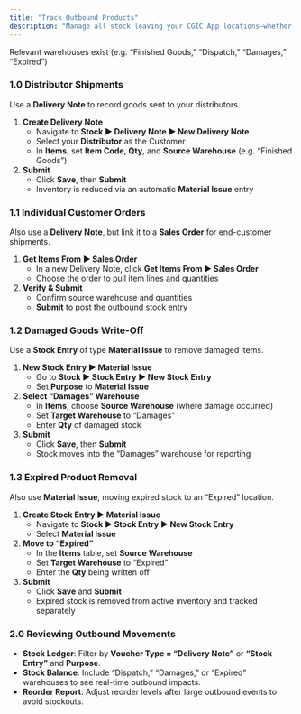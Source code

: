 ```yaml
---
title: "Track Outbound Products"
description: "Manage all stock leaving your CGIC App locations—whether shipped to distributors, sold to customers, written off as damaged, or removed as expired."
---
```


<Info>
  Relevant warehouses exist (e.g. “Finished Goods,” “Dispatch,” “Damages,” “Expired”)
</Info>

### 1.0 Distributor Shipments

Use a **Delivery Note** to record goods sent to your distributors.

1. **Create Delivery Note**
   - Navigate to **Stock ▶️ Delivery Note ▶️ New Delivery Note**
   - Select your **Distributor** as the Customer
   - In **Items**, set **Item Code**, **Qty**, and **Source Warehouse** (e.g. “Finished Goods”)
2. **Submit**
   - Click **Save**, then **Submit**
   - Inventory is reduced via an automatic **Material Issue** entry

### 1.1 Individual Customer Orders

Also use a **Delivery Note**, but link it to a **Sales Order** for end-customer shipments.

1. **Get Items From ▶️ Sales Order**
   - In a new Delivery Note, click **Get Items From ▶️ Sales Order**
   - Choose the order to pull item lines and quantities
2. **Verify & Submit**
   - Confirm source warehouse and quantities
   - **Submit** to post the outbound stock entry

### 1.2  Damaged Goods Write-Off

Use a **Stock Entry** of type **Material Issue** to remove damaged items.

1. **New Stock Entry ▶️ Material Issue**
   - Go to **Stock ▶️ Stock Entry ▶️ New Stock Entry**
   - Set **Purpose** to **Material Issue**
2. **Select “Damages” Warehouse**
   - In **Items**, choose **Source Warehouse** (where damage occurred)
   - Set **Target Warehouse** to “Damages”
   - Enter **Qty** of damaged stock
3. **Submit**
   - Click **Save**, then **Submit**
   - Stock moves into the “Damages” warehouse for reporting

### 1.3 Expired Product Removal

Also use **Material Issue**, moving expired stock to an “Expired” location.

1. **Create Stock Entry ▶️ Material Issue**
   - Navigate to **Stock ▶️ Stock Entry ▶️ New Stock Entry**
   - Select **Material Issue**
2. **Move to “Expired”**
   - In the **Items** table, set **Source Warehouse**
   - Set **Target Warehouse** to “Expired”
   - Enter the **Qty** being written off
3. **Submit**
   - Click **Save** and **Submit**
   - Expired stock is removed from active inventory and tracked separately

### 2.0 Reviewing Outbound Movements

- **Stock Ledger**: Filter by **Voucher Type = “Delivery Note”** or **“Stock Entry”** and **Purpose**.
- **Stock Balance**: Include “Dispatch,” “Damages,” or “Expired” warehouses to see real-time outbound impacts.
- **Reorder Report**: Adjust reorder levels after large outbound events to avoid stockouts.